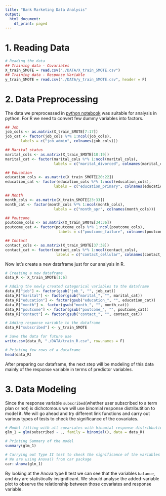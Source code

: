 ```yaml
---
title: "Bank Marketing Data Analysis"
output:
  html_document:
    df_print: paged
---
```


# 1. Reading Data

```r
# Reading the data
## Training data - Covariates
X_train_SMOTE = read.csv("./DATA/X_train_SMOTE.csv")
## Training data - Response Variable
y_train_SMOTE = read.csv("./DATA/y_train_SMOTE.csv", header = F)
```

# 2. Data Preprocessing

The data we preprocessed in [python notebook](https://github.com/nandishpatel1996/DATA-SCIENCE-PROJECTS/blob/master/BANK%20MARKETING%20DATA/Project_Notebook.ipynb) was suitable for analysis in python. For R we need to convert few dummy variables into factors.

```r
## Job 
job_cols <- as.matrix(X_train_SMOTE[7:17])
job_cat <- factor(job_cols %*% 1:ncol(job_cols), 
       labels = c("job_admin", colnames(job_cols)))

## Marital status
marital_cols <- as.matrix(X_train_SMOTE[18:19])
marital_cat <- factor(marital_cols %*% 1:ncol(marital_cols), 
                      labels = c("marital_divorced", colnames(marital_cols)))

## Education
education_cols <- as.matrix(X_train_SMOTE[20:22])
education_cat <- factor(education_cols %*% 1:ncol(education_cols), 
                      labels = c("education_primary", colnames(education_cols)))

## Month
month_cols <- as.matrix(X_train_SMOTE[23:33])
month_cat <- factor(month_cols %*% 1:ncol(month_cols), 
                      labels = c("month_apr", colnames(month_cols)))

## Poutcome
poutcome_cols <- as.matrix(X_train_SMOTE[34:36])
poutcome_cat <- factor(poutcome_cols %*% 1:ncol(poutcome_cols), 
                        labels = c("poutcome_failure", colnames(poutcome_cols)))

## Contact
contact_cols <- as.matrix(X_train_SMOTE[37:38])
contact_cat <- factor(contact_cols %*% 1:ncol(contact_cols), 
                       labels = c("contact_cellular", colnames(contact_cols)))
```


Now let's create a new dataframe just for our analysis in R.


```r
# Creating a new dataframe
data_R <- X_train_SMOTE[1:6]

# Adding the newly created categorical variables to the dataframe
data_R["job"] <- factor(gsub("job_", "", job_cat))
data_R["marital"] <- factor(gsub("marital_", "", marital_cat))
data_R["education"] <- factor(gsub("education_", "", education_cat))
data_R["month"] <- factor(gsub("month_", "", month_cat))
data_R["poutcome"] <- factor(gsub("poutcome_", "", poutcome_cat))
data_R["contact"] <- factor(gsub("contact_", "", contact_cat))

# Adding response variable to the dataframe
data_R["subscribed"] <- y_train_SMOTE

# Save the data for future use
write.csv(data_R, "./DATA/train_R.csv", row.names = F)

# Printing few rows of a dataframe
head(data_R)
```

After preparing our dataframe, the next step will be modeling of this data mainly of the response variable in terms of predictor variables.

# 3. Data Modeling

Since the response variable `subscribed`(whether user subscribed to a term plan or not) is dichotomous we will use binomial response distributition to model it. We will go ahead and try different link functions and carry out various types of tests to check the significance of the covariates.

```r
# Model fitting with all covariates with binomial response distribbution and logit link function
glm_1 = glm(subscribed ~ ., family = binomial(), data = data_R)

# Printing Summary of the model
summary(glm_1)

# Carrying out Type II test to check the significance of the variables as if they were added last in the model
# We are using Anova() from car package
car::Anova(glm_1)
```

By looking at the Anova type II test we can see that the variables `balance`, and `day` are statistically insignificant. We should analyse the added-variable plot to observe the relationship between those covariates and response variable.
